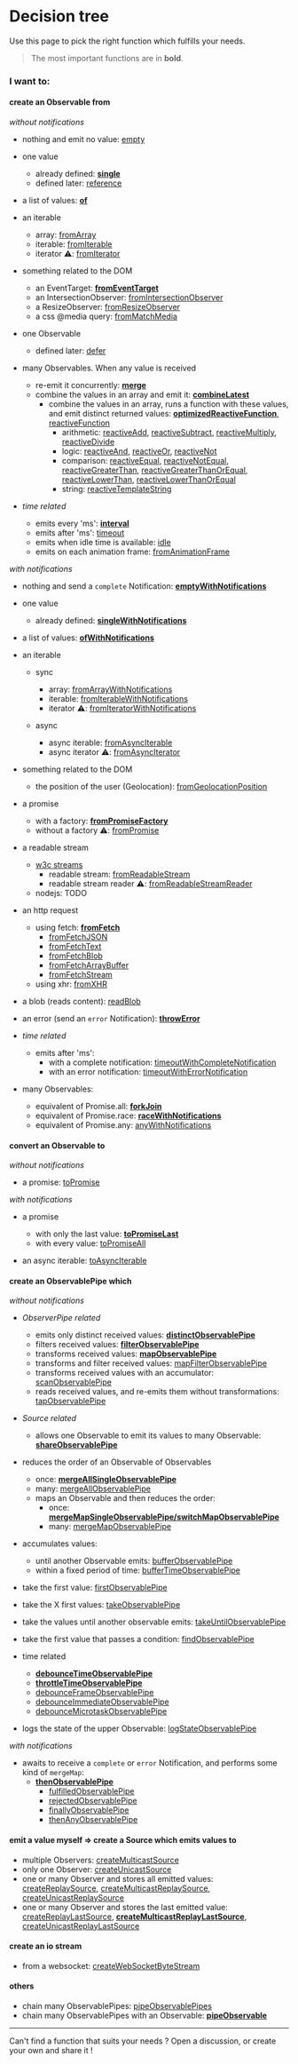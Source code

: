 # Decision tree

Use this page to pick the right function which fulfills your needs.

> The most important functions are in **bold**.

### I want to:

#### create an Observable from

*without notifications*

- nothing and emit no value: [empty](src/observable/built-in/from/without-notifications/values/empty/empty.md)

- one value
  - already defined: **[single](src/observable/built-in/from/without-notifications/values/single/single.md)**
  - defined later: [reference](/src/observable/built-in/from/without-notifications/values/reference/reference.md)

- a list of values: **[of](src/observable/built-in/from/without-notifications/values/of/of.md)**

- an iterable
  - array: [fromArray](src/observable/built-in/from/without-notifications/iterable/from-array/from-array.md)
  - iterable: [fromIterable](src/observable/built-in/from/without-notifications/iterable/from-iterable/from-iterable.md)
  - iterator ⚠️: [fromIterator](src/observable/built-in/from/without-notifications/iterable/from-iterator/from-iterator.md)

- something related to the DOM
  - an EventTarget: **[fromEventTarget](src/observable/built-in/from/without-notifications/dom/from-event-target/from-event-target.md)**
  - an IntersectionObserver: [fromIntersectionObserver](src/observable/built-in/from/without-notifications/dom/from-intersection-observer/from-intersection-observer.md)
  - a ResizeObserver: [fromResizeObserver](src/observable/built-in/from/without-notifications/dom/from-resize-observer/from-resize-observer.md)
  - a css @media query: [fromMatchMedia](src/observable/built-in/from/without-notifications/dom/from-match-media/from-match-media.md)

- one Observable
  - defined later: [defer](/src/observable/built-in/from/without-notifications/values/defer/defer.md)

- many Observables. When any value is received
  - re-emit it concurrently: **[merge](src/observable/built-in/from/without-notifications/many-observables/merge/merge.md)**
  - combine the values in an array and emit it: **[combineLatest](src/observable/built-in/from/without-notifications/many-observables/combine-latest/combine-latest.md)**
    - combine the values in an array, runs a function with these values, and emit distinct returned
      values:
       **[optimizedReactiveFunction](src/observable/built-in/from/without-notifications/many-observables/reactive-function/alternatives/optimized-reactive-function.md)**,
       [reactiveFunction](src/observable/built-in/from/without-notifications/many-observables/reactive-function/reactive-function.md)
      - arithmetic:
        [reactiveAdd](src/observable/built-in/from/without-notifications/many-observables/reactive-function/built-in/arithmetic/add/reactive-add.ts),
        [reactiveSubtract](src/observable/built-in/from/without-notifications/many-observables/reactive-function/built-in/arithmetic/subtract/reactive-subtract.ts),
        [reactiveMultiply](src/observable/built-in/from/without-notifications/many-observables/reactive-function/built-in/arithmetic/multiply/reactive-multiply.ts),
        [reactiveDivide](src/observable/built-in/from/without-notifications/many-observables/reactive-function/built-in/arithmetic/divide/reactive-divide.ts)
      - logic:
        [reactiveAnd](src/observable/built-in/from/without-notifications/many-observables/reactive-function/built-in/logic/and/reactive-and.ts),
        [reactiveOr](src/observable/built-in/from/without-notifications/many-observables/reactive-function/built-in/logic/or/reactive-or.ts),
        [reactiveNot](src/observable/built-in/from/without-notifications/many-observables/reactive-function/built-in/logic/not/reactive-not.ts)
      - comparison:
        [reactiveEqual](src/observable/built-in/from/without-notifications/many-observables/reactive-function/built-in/comparison/equal/reactive-equal.ts),
        [reactiveNotEqual](src/observable/built-in/from/without-notifications/many-observables/reactive-function/built-in/comparison/not-equal/reactive-not-equal.ts),
        [reactiveGreaterThan](src/observable/built-in/from/without-notifications/many-observables/reactive-function/built-in/comparison/greater-than/reactive-greater-than.ts),
        [reactiveGreaterThanOrEqual](src/observable/built-in/from/without-notifications/many-observables/reactive-function/built-in/comparison/greater-than-or-equal/reactive-greater-than-or-equal.ts),
        [reactiveLowerThan](src/observable/built-in/from/without-notifications/many-observables/reactive-function/built-in/comparison/lower-than/reactive-lower-than.ts),
        [reactiveLowerThanOrEqual](src/observable/built-in/from/without-notifications/many-observables/reactive-function/built-in/comparison/lower-than-or-equal/reactive-lower-than-or-equal.ts)
      - string:
        [reactiveTemplateString](src/observable/built-in/from/without-notifications/many-observables/reactive-function/built-in/string/reactive-template-string.ts)

- *time related*
  - emits every 'ms': **[interval](src/observable/built-in/from/without-notifications/time-related/interval/interval.md)**
  - emits after 'ms': [timeout](src/observable/built-in/from/without-notifications/time-related/timeout/timeout.md)
  - emits when idle time is available: [idle](src/observable/built-in/from/without-notifications/time-related/idle/idle.md)
  - emits on each animation frame: [fromAnimationFrame](src/observable/built-in/from/without-notifications/time-related/from-animation-frame/from-animation-frame.md)



*with notifications*

- nothing and send a `complete` Notification: **[emptyWithNotifications](src/observable/built-in/from/with-notifications/values/empty/empty-with-notifications.md)**

- one value
  - already defined: **[singleWithNotifications](src/observable/built-in/from/with-notifications/values/single/single-with-notifications.md)**

- a list of values: **[ofWithNotifications](src/observable/built-in/from/with-notifications/values/of/of-with-notifications.md)**

- an iterable
  - sync
    - array: [fromArrayWithNotifications](src/observable/built-in/from/with-notifications/iterable/sync/from-array/from-array-with-notifications.md)
    - iterable: [fromIterableWithNotifications](src/observable/built-in/from/with-notifications/iterable/sync/from-iterable/from-iterable-with-notifications.md)
    - iterator ⚠️: [fromIteratorWithNotifications](src/observable/built-in/from/with-notifications/iterable/sync/from-iterator/from-iterator-with-notifications.md)

  - async
    - async iterable: [fromAsyncIterable](src/observable/built-in/from/with-notifications/iterable/async/from-async-iterable/from-async-iterable.md)
    - async iterator ⚠️: [fromAsyncIterator](src/observable/built-in/from/with-notifications/iterable/async/from-async-iterator/from-async-iterator.md)

- something related to the DOM
  - the position of the user (Geolocation): [fromGeolocationPosition](src/observable/built-in/from/with-notifications/dom/from-geolocation-position/from-geolocation-position.md)

- a promise
  - with a factory: **[fromPromiseFactory](src/observable/built-in/from/with-notifications/promise/from-promise-factory/from-promise-factory.md)**
  - without a factory ⚠️: [fromPromise](src/observable/built-in/from/with-notifications/promise/from-promise/from-promise.md)

- a readable stream
  - [w3c streams](https://streams.spec.whatwg.org/#rs-class)
    - readable stream: [fromReadableStream](src/observable/built-in/from/with-notifications/readable-stream/w3c/from-readable-stream/from-readable-stream.md)
    - readable stream reader ⚠: [fromReadableStreamReader](src/observable/built-in/from/with-notifications/readable-stream/w3c/from-readable-stream-reader/from-readable-stream-reader.md)
  - nodejs: TODO

- an http request
  - using fetch: **[fromFetch](src/observable/built-in/from/with-notifications/http/from-fetch/from-fetch.md)**
    - [fromFetchJSON](src/observable/built-in/from/with-notifications/http/from-fetch/derived/json/from-fetch-json.ts)
    - [fromFetchText](src/observable/built-in/from/with-notifications/http/from-fetch/derived/text/from-fetch-text.ts)
    - [fromFetchBlob](src/observable/built-in/from/with-notifications/http/from-fetch/derived/blob/from-fetch-blob.ts)
    - [fromFetchArrayBuffer](src/observable/built-in/from/with-notifications/http/from-fetch/derived/array-buffer/from-fetch-array-buffer.ts)
    - [fromFetchStream](src/observable/built-in/from/with-notifications/http/from-fetch/derived/stream/from-fetch-stream.ts)
  - using xhr: [fromXHR](src/observable/built-in/from/with-notifications/http/xhr/from-xhr/from-xhr.md)

- a blob (reads content): [readBlob](src/observable/built-in/from/with-notifications/dom/read-blob/read-blob.md)

- an error (send an `error` Notification): **[throwError](src/observable/built-in/from/with-notifications/others/throw-error/throw-error.md)**

- *time related*
  - emits after 'ms':
    - with a complete notification: [timeoutWithCompleteNotification](src/observable/built-in/from/without-notifications/time-related/timeout/derived/timeout-with-complete-notification.ts)
    - with an error notification: [timeoutWithErrorNotification](src/observable/built-in/from/without-notifications/time-related/timeout/derived/timeout-with-error-notification.ts)

- many Observables:
  - equivalent of Promise.all: **[forkJoin](src/observable/built-in/from/with-notifications/many-observables/fork-join/fork-join.md)**
  - equivalent of Promise.race: **[raceWithNotifications](src/observable/built-in/from/with-notifications/many-observables/race-with-notifications/race-with-notifications.md)**
  - equivalent of Promise.any: [anyWithNotifications](src/observable/built-in/from/with-notifications/many-observables/any-with-notifications/any-with-notifications.md)


#### convert an Observable to

*without notifications*

- a promise: [toPromise](src/observable/built-in/to/without-notifications/promise/to-promise.md)

*with notifications*

- a promise
  - with only the last value: **[toPromiseLast](src/observable/built-in/to/with-notifications/promise/last/to-promise-last.md)**
  - with every value: [toPromiseAll](src/observable/built-in/to/with-notifications/promise/all/to-promise-all.md)

- an async iterable: [toAsyncIterable](src/observable/built-in/to/with-notifications/async-iterable/to-async-iterable.md)

#### create an ObservablePipe which

*without notifications*

- *ObserverPipe related*
  - emits only distinct received values: **[distinctObservablePipe](src/observable/pipes/built-in/without-notifications/observer-pipe-related/distinct/distinct-observable-pipe.md)**
  - filters received values: **[filterObservablePipe](src/observable/pipes/built-in/without-notifications/observer-pipe-related/filter/filter-observable-pipe.md)**
  - transforms received values: **[mapObservablePipe](src/observable/pipes/built-in/without-notifications/observer-pipe-related/map/map-observable-pipe.md)**
  - transforms and filter received values: [mapFilterObservablePipe](src/observable/pipes/built-in/without-notifications/observer-pipe-related/map-filter/map-filter-observable-pipe.md)
  - transforms received values with an accumulator: [scanObservablePipe](src/observable/pipes/built-in/without-notifications/observer-pipe-related/scan/scan-observable-pipe.ts)
  - reads received values, and re-emits them without transformations: [tapObservablePipe](src/observable/pipes/built-in/without-notifications/observer-pipe-related/tap/tap-observable-pipe.ts)

- *Source related*
  - allows one Observable to emit its values to many Observable: **[shareObservablePipe](src/observable/pipes/built-in/without-notifications/source-related/built-in/share-observable-pipe.md)**

- reduces the order of an Observable of Observables
  - once: **[mergeAllSingleObservablePipe](src/observable/pipes/built-in/without-notifications/merge/merge-all/derived/merge-all-single/merge-all-single-observable-pipe.md)**
  - many: [mergeAllObservablePipe](src/observable/pipes/built-in/without-notifications/merge/merge-all/merge-all-observable-pipe.md)
  - maps an Observable and then reduces the order:
    - once: **[mergeMapSingleObservablePipe/switchMapObservablePipe](src/observable/pipes/built-in/without-notifications/merge/merge-map/derived/merge-map-single/merge-map-single-observable-pipe.md)**
    - many: [mergeMapObservablePipe](src/observable/pipes/built-in/without-notifications/merge/merge-map/merge-map-observable-pipe.md)

- accumulates values:
  - until another Observable emits: [bufferObservablePipe](src/observable/pipes/built-in/without-notifications/others/buffer/buffer-observable-pipe.md)
  - within a fixed period of time: [bufferTimeObservablePipe](src/observable/pipes/built-in/without-notifications/others/buffer/derived/buffer-time/buffer-time-observable-pipe.md)

- take the first value: [firstObservablePipe](src/observable/pipes/built-in/without-notifications/others/first/first-observable-pipe.md)
- take the X first values: [takeObservablePipe](src/observable/pipes/built-in/without-notifications/others/take/take-observable-pipe.md)
- take the values until another observable emits: [takeUntilObservablePipe](src/observable/pipes/built-in/without-notifications/others/take-until/take-until-observable-pipe.md)
- take the first value that passes a condition: [findObservablePipe](src/observable/pipes/built-in/without-notifications/others/find/find-observable-pipe.md)

- time related
  - **[debounceTimeObservablePipe](src/observable/pipes/built-in/without-notifications/time-related/debounce-time/debounce-time-observable-pipe.md)**
  - **[throttleTimeObservablePipe](src/observable/pipes/built-in/without-notifications/time-related/throttle-time/throttle-time-observable-pipe.md)**
  - [debounceFrameObservablePipe](src/observable/pipes/built-in/without-notifications/time-related/debounce-frame/debounce-frame-observable-pipe.md)
  - [debounceImmediateObservablePipe](src/observable/pipes/built-in/without-notifications/time-related/debounce-immediate/debounce-immediate-observable-pipe.md)
  - [debounceMicrotaskObservablePipe](src/observable/pipes/built-in/without-notifications/time-related/debounce-microtask/debounce-microtask-observable-pipe.md)

- logs the state of the upper Observable: [logStateObservablePipe](src/observable/pipes/built-in/without-notifications/others/log-state/log-state-observable-pipe.ts)


*with notifications*

- awaits to receive a `complete` or `error` Notification, and performs some kind of `mergeMap`:
  - **[thenObservablePipe](src/observable/pipes/built-in/with-notifications/then/then-observable-pipe.md)**
    - [fulfilledObservablePipe](src/observable/pipes/built-in/with-notifications/then/derived/fulfilled/fulfilled-observable-pipe.md)
    - [rejectedObservablePipe](src/observable/pipes/built-in/with-notifications/then/derived/rejected/rejected-observable-pipe.md)
    - [finallyObservablePipe](src/observable/pipes/built-in/with-notifications/then/derived/finally/finally-observable-pipe.md)
    - [thenAnyObservablePipe](src/observable/pipes/built-in/with-notifications/then/derived/then-any/then-any-observable-pipe.md)

#### emit a value myself => create a Source which emits values to

- multiple Observers: [createMulticastSource](src/observer-observable-pair/build-in/source/built-in/multicast-source/multicast-source.md)
- only one Observer: [createUnicastSource](src/observer-observable-pair/build-in/source/built-in/unicast-source/unicast-source.md)
- one or many Observer and stores all emitted values:
  [createReplaySource](src/observer-observable-pair/build-in/source/built-in/replay-source/replay-source.md),
  [createMulticastReplaySource](src/observer-observable-pair/build-in/source/built-in/replay-source/derived/create-multicast-replay-source.ts),
  [createUnicastReplaySource](src/observer-observable-pair/build-in/source/built-in/replay-source/derived/create-unicast-replay-source.ts)
- one or many Observer and stores the last emitted value:
  [createReplayLastSource](src/observer-observable-pair/build-in/source/built-in/replay-last-source/replay-last-source.md),
  **[createMulticastReplayLastSource](src/observer-observable-pair/build-in/source/built-in/replay-last-source/derived/create-multicast-replay-last-source.ts)**,
  [createUnicastReplayLastSource](src/observer-observable-pair/build-in/source/built-in/replay-last-source/derived/create-unicast-replay-last-source.ts)

#### create an io stream

- from a websocket: [createWebSocketByteStream](src/observer-observable-pair/build-in/io-stream/built-in/websocket/derived/byte-stream/create-websocket-byte-stream.md)

#### others

- chain many ObservablePipes: [pipeObservablePipes](src/observable/helpers/piping/pipe-observable-pipes/pipe-observable-pipes.md)
- chain many ObservablePipes with an Observable: **[pipeObservable](src/observable/helpers/piping/pipe-observable/pipe-observable.md)**

---

Can't find a function that suits your needs ? Open a discussion, or create your own and share it !
